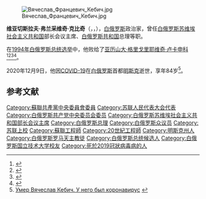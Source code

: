 [[File:Вячеслав_Францевич_Кебич.jpg|thumb]] 

'''维亚切斯拉夫·弗兰采维奇·克比奇'''（{{lang-be|Вячасла́ў Фра́нцавіч Ке́біч}}，{{lang-ru|Вячесла́в Фра́нцевич Ке́бич}}，{{bd|1936年|6月10日|2020年|12月9日|catIdx=Kebich, Vyacheslav}}），[[白俄罗斯|白俄罗斯]]政治家，曾任[[白俄罗斯苏维埃社会主义共和国|白俄罗斯苏维埃社会主义共和国]]部长会议主席、[[白俄罗斯共和国|白俄罗斯共和国]]总理等职。

在[[1994年白俄罗斯总统选举|1994年白俄罗斯总统选举]]中，他败给了[[亚历山大·格里戈里耶维奇·卢卡申科|亚历山大·格里戈里耶维奇·卢卡申科]]
<ref>{{Cite web |url=http://old.house.gov.by/index.php/,119,273,,,0,,,0.html |title=КЕБИЧ Вячеслав Францевич |accessdate=2020-08-23 |archive-date=2019-09-09 |archive-url=https://web.archive.org/web/20190909121809/http://old.house.gov.by/index.php/,119,273,,,0,,,0.html |dead-url=no }}</ref><ref>{{Cite web |url=https://www.peoples.ru/state/statesmen/vyacheslav_kebich/ |title=Биография Вячеслав Кебич - Peoples.ru |accessdate=2020-08-23 |archive-date=2019-01-12 |archive-url=https://web.archive.org/web/20190112111815/http://www.peoples.ru/state/statesmen/vyacheslav_kebich/ |dead-url=no }}</ref><ref>{{Cite web |url=https://euroradio.fm/vyachaslau-kebich-ekspertny-savet-pry-saumine-amal-pamyor |title=Вячаслаў Кебіч: Экспертны савет пры Саўміне амаль памёр |accessdate=2020-08-23 |archive-date=2015-06-01 |archive-url=https://web.archive.org/web/20150601143828/http://euroradio.fm/vyachaslau-kebich-ekspertny-savet-pry-saumine-amal-pamyor |dead-url=no }}</ref><ref>{{Cite web |url=https://charter97.org/be/news/2013/12/12/81737/ |title=Вячаслаў Кебіч: «Мне прапанавалі распілаваць золата партыі»  |accessdate=2020-08-23 |archive-date=2020-04-24 |archive-url=https://web.archive.org/web/20200424123110/https://charter97.org/be/news/2013/12/12/81737/ |dead-url=no }}</ref>。

2020年12月9日，他因[[COVID-19|COVID-19]]在[[白俄罗斯|白俄罗斯]]首都[[明斯克|明斯克]]逝世，享年84岁<ref>[https://www.belrynok.by/2020/12/09/ot-koronavirusa-umer-vyacheslav-kebich/ Умер Вячеслав Кебич. У него был коронавирус] {{ru}}</ref>。

== 参考文献 ==
{{Reflist}}

{{苏联解体}}
{{Authority control}}
{{DEFAULTSORT:Kebich, Vyacheslav}}

[[Category:蘇聯共產黨中央委員會委員|Category:蘇聯共產黨中央委員會委員]]
[[Category:苏联人民代表大会代表|Category:苏联人民代表大会代表]]
[[Category:白俄罗斯共产党中央委员会委员|Category:白俄罗斯共产党中央委员会委员]]
[[Category:白俄罗斯苏维埃社会主义共和国部长会议主席|Category:白俄罗斯苏维埃社会主义共和国部长会议主席]]
[[Category:白俄罗斯总理|Category:白俄罗斯总理]]
[[Category:白俄罗斯众议员|Category:白俄罗斯众议员]]
[[Category:苏联上校|Category:苏联上校]]
[[Category:蘇聯工程師|Category:蘇聯工程師]]
[[Category:20世紀工程師|Category:20世紀工程師]]
[[Category:明斯克州人|Category:明斯克州人]]
[[Category:白俄罗斯罗马天主教徒|Category:白俄罗斯罗马天主教徒]]
[[Category:白俄罗斯总统候选人|Category:白俄罗斯总统候选人]]
[[Category:白俄罗斯国立技术大学校友|Category:白俄罗斯国立技术大学校友]]
[[Category:死於2019冠狀病毒病的人|Category:死於2019冠狀病毒病的人]]